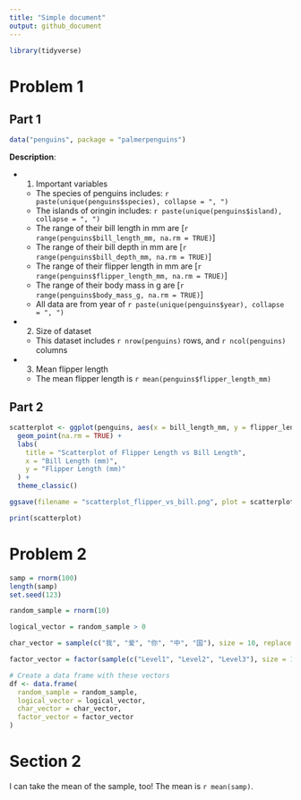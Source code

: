 ```yaml
---
title: "Simple document"
output: github_document
---
```


```r
library(tidyverse)
```

# Problem 1

## Part 1
```r
data("penguins", package = "palmerpenguins")
```
**Description**: 

*   1. Important variables
    * The species of penguins includes: `r paste(unique(penguins$species), collapse = ", ")`
    * The islands of oringin includes: `r paste(unique(penguins$island), collapse = ", ")`
    * The range of their bill length in mm are [`r  range(penguins$bill_length_mm, na.rm = TRUE)`]
    * The range of their bill depth in mm are [`r  range(penguins$bill_depth_mm, na.rm = TRUE)`]
    * The range of their flipper length in mm are [`r  range(penguins$flipper_length_mm, na.rm = TRUE)`]
    * The range of their body mass in g are [`r  range(penguins$body_mass_g, na.rm = TRUE)`]
    * All data are from year of `r paste(unique(penguins$year), collapse = ", ")`

*   2. Size of dataset
    * This dataset includes `r nrow(penguins)` rows, and `r ncol(penguins)` columns
    
*   3. Mean flipper length
    * The mean flipper length is `r mean(penguins$flipper_length_mm)`
    
## Part 2
```r
scatterplot <- ggplot(penguins, aes(x = bill_length_mm, y = flipper_length_mm, color = species)) +
  geom_point(na.rm = TRUE) +
  labs(
    title = "Scatterplot of Flipper Length vs Bill Length",
    x = "Bill Length (mm)",
    y = "Flipper Length (mm)"
  ) +
  theme_classic()

ggsave(filename = "scatterplot_flipper_vs_bill.png", plot = scatterplot, width = 10, height = 10, dpi = 300)

print(scatterplot)
```

# Problem 2

```r
samp = rnorm(100)
length(samp)
set.seed(123)

random_sample = rnorm(10)

logical_vector = random_sample > 0

char_vector = sample(c("我", "爱", "你", "中", "国"), size = 10, replace = TRUE)

factor_vector = factor(sample(c("Level1", "Level2", "Level3"), size = 10, replace = TRUE))

# Create a data frame with these vectors
df <- data.frame(
  random_sample = random_sample,
  logical_vector = logical_vector,
  char_vector = char_vector,
  factor_vector = factor_vector
)


```

# Section 2

I can take the mean of the sample, too!
The mean is `r mean(samp)`.